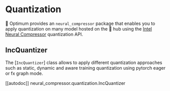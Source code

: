 <!--Copyright 2022 The HuggingFace Team. All rights reserved.

Licensed under the Apache License, Version 2.0 (the "License"); you may not use this file except in compliance with
the License. You may obtain a copy of the License at

http://www.apache.org/licenses/LICENSE-2.0

Unless required by applicable law or agreed to in writing, software distributed under the License is distributed on
an "AS IS" BASIS, WITHOUT WARRANTIES OR CONDITIONS OF ANY KIND, either express or implied. See the License for the
specific language governing permissions and limitations under the License.
-->

# Quantization

🤗 Optimum provides an `neural_compressor` package that enables you to apply quantization on many model hosted on the 🤗 hub using the [Intel Neural Compressor](https://github.com/intel/neural-compressor) quantization API.

## IncQuantizer

The [`IncQuantizer`] class allows to apply different quantization approaches such as static, dynamic and aware training quantization using pytorch eager or fx graph mode.

[[autodoc]] neural_compressor.quantization.IncQuantizer
